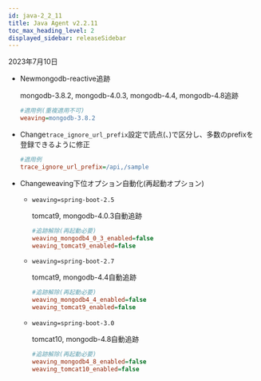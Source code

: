 ```yaml
---
id: java-2_2_11
title: Java Agent v2.2.11
toc_max_heading_level: 2
displayed_sidebar: releaseSidebar
---
```


2023年7月10日

- <Status>New</Status>mongodb-reactive追跡

  mongodb-3.8.2, mongodb-4.0.3, mongodb-4.4, mongodb-4.8追跡

  ```ini title='whatap.conf'
  #適用例(重複適用不可)
  weaving=mongodb-3.8.2
  ```

- <Status>Change</Status><code>trace_ignore_url_prefix</code>設定で読点(、)で区分し、多数のprefixを登録できるように修正

  ```ini title='whatap.conf'
  #適用例
  trace_ignore_url_prefix=/api,/sample
  ```

- <Status>Change</Status>weaving下位オプション自動化(再起動オプション)

  - `weaving=spring-boot-2.5`

    tomcat9, mongodb-4.0.3自動追跡

    ```ini title='whatap.conf'
    #追跡解除(再起動必要)
    weaving_mongodb4_0_3_enabled=false
    weaving_tomcat9_enabled=false
    ```

  - `weaving=spring-boot-2.7`

    tomcat9, mongodb-4.4自動追跡

    ```ini title='whatap.conf'
    #追跡解除(再起動必要)
    weaving_mongodb4_4_enabled=false
    weaving_tomcat9_enabled=false
    ```

  - `weaving=spring-boot-3.0`

    tomcat10, mongodb-4.8自動追跡

    ```ini title='whatap.conf'
    #追跡解除(再起動必要)
    weaving_mongodb4_8_enabled=false
    weaving_tomcat10_enabled=false
    ```
